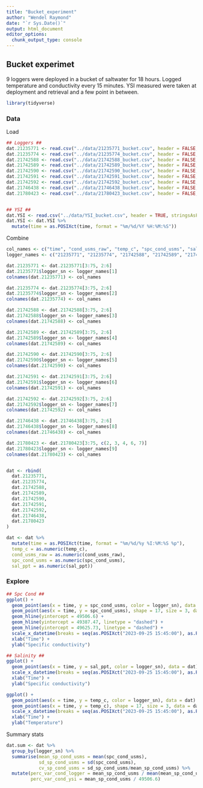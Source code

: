 ```yaml
---
title: "Bucket_experiment"
author: "Wendel Raymond"
date: "`r Sys.Date()`"
output: html_document
editor_options: 
  chunk_output_type: console
---
```

## Bucket experimet
9 loggers were deployed in a bucket of saltwater for 18 hours. Logged temperature and conductivity every 15 minutes. YSI measured were taken at deployment and retrieval and a few point in between.

```r
library(tidyverse)
```

### Data
Load
```r
## Loggers ##
dat.21235771 <- read.csv("../data/21235771_bucket.csv", header = FALSE, stringsAsFactors = FALSE)
dat.21235774 <- read.csv("../data/21235774_bucket.csv", header = FALSE, stringsAsFactors = FALSE)
dat.21742588 <- read.csv("../data/21742588_bucket.csv", header = FALSE, stringsAsFactors = FALSE)
dat.21742589 <- read.csv("../data/21742589_bucket.csv", header = FALSE, stringsAsFactors = FALSE)
dat.21742590 <- read.csv("../data/21742590_bucket.csv", header = FALSE, stringsAsFactors = FALSE)
dat.21742591 <- read.csv("../data/21742591_bucket.csv", header = FALSE, stringsAsFactors = FALSE)
dat.21742592 <- read.csv("../data/21742592_bucket.csv", header = FALSE, stringsAsFactors = FALSE)
dat.21746438 <- read.csv("../data/21746438_bucket.csv", header = FALSE, stringsAsFactors = FALSE)
dat.21780423 <- read.csv("../data/21780423_bucket.csv", header = FALSE, stringsAsFactors = FALSE)


## YSI ##
dat.YSI <- read.csv("../data/YSI_bucket.csv", header = TRUE, stringsAsFactors = FALSE)
dat.YSI <- dat.YSI %>% 
  mutate(time = as.POSIXct(time, format = "%m/%d/%Y %H:%M:%S"))
```

Combine
```r
col_names <- c("time", "cond_usms_raw", "temp_c", "spc_cond_usms", "sal_ppt", "logger_sn")
logger_names <- c("21235771", "21235774", "21742588", "21742589", "21742590", "21742591", "21742592", "21746438", "21780423")

dat.21235771 <- dat.21235771[3:75, 2:6]
dat.21235771$logger_sn <- logger_names[1]
colnames(dat.21235771) <- col_names

dat.21235774 <- dat.21235774[3:75, 2:6]
dat.21235774$logger_sn <- logger_names[2]
colnames(dat.21235774) <- col_names

dat.21742588 <- dat.21742588[3:75, 2:6]
dat.21742588$logger_sn <- logger_names[3]
colnames(dat.21742588) <- col_names

dat.21742589 <- dat.21742589[3:75, 2:6]
dat.21742589$logger_sn <- logger_names[4]
colnames(dat.21742589) <- col_names

dat.21742590 <- dat.21742590[3:75, 2:6]
dat.21742590$logger_sn <- logger_names[5]
colnames(dat.21742590) <- col_names

dat.21742591 <- dat.21742591[3:75, 2:6]
dat.21742591$logger_sn <- logger_names[6]
colnames(dat.21742591) <- col_names

dat.21742592 <- dat.21742592[3:75, 2:6]
dat.21742592$logger_sn <- logger_names[7]
colnames(dat.21742592) <- col_names

dat.21746438 <- dat.21746438[3:75, 2:6]
dat.21746438$logger_sn <- logger_names[8]
colnames(dat.21746438) <- col_names

dat.21780423 <- dat.21780423[3:75, c(2, 3, 4, 6, 7)]
dat.21780423$logger_sn <- logger_names[9]
colnames(dat.21780423) <- col_names


dat <- rbind(
  dat.21235771,
  dat.21235774,
  dat.21742588,
  dat.21742589,
  dat.21742590,
  dat.21742591,
  dat.21742592,
  dat.21746438,
  dat.21780423
)

dat <- dat %>% 
  mutate(time = as.POSIXct(time, format = "%m/%d/%y %I:%M:%S %p"),
  temp_c = as.numeric(temp_c),
  cond_usms_raw = as.numeric(cond_usms_raw),
  spc_cond_usms = as.numeric(spc_cond_usms),
  sal_ppt = as.numeric(sal_ppt))
```

### Explore
```r
## Spc Cond ##
ggplot() +
  geom_point(aes(x = time, y = spc_cond_usms, color = logger_sn), data = dat) +
  geom_point(aes(x = time, y = spc_cond_usms), shape = 17, size = 3, data = dat.YSI) +
  geom_hline(yintercept = 49506.6) +
  geom_hline(yintercept = 49387.47, linetype = "dashed") +
  geom_hline(yintercept = 49625.73, linetype = "dashed") +
  scale_x_datetime(breaks = seq(as.POSIXct("2023-09-25 15:45:00"), as.POSIXct("2023-09-26 10:00:00"), "1 hour"), date_labels = "%H", limits = c(as.POSIXct("2023-09-25 15:45:00"), as.POSIXct("2023-09-26 10:00:00"))) +
  xlab("Time") +
  ylab("Specific conductivity")

## Salinity ##
ggplot() +
  geom_point(aes(x = time, y = sal_ppt, color = logger_sn), data = dat) +
  scale_x_datetime(breaks = seq(as.POSIXct("2023-09-25 15:45:00"), as.POSIXct("2023-09-26 10:00:00"), "1 hour"), date_labels = "%H", limits = c(as.POSIXct("2023-09-25 15:45:00"), as.POSIXct("2023-09-26 10:00:00"))) +
  xlab("Time") +
  ylab("Specific conductivity")

ggplot() +
  geom_point(aes(x = time, y = temp_c, color = logger_sn), data = dat) +
  geom_point(aes(x = time, y = temp_c), shape = 17, size = 3, data = dat.YSI) +
  scale_x_datetime(breaks = seq(as.POSIXct("2023-09-25 15:45:00"), as.POSIXct("2023-09-26 10:00:00"), "1 hour"), date_labels = "%H", limits = c(as.POSIXct("2023-09-25 15:45:00"), as.POSIXct("2023-09-26 10:00:00"))) +
  xlab("Time") +
  ylab("Temperature")
```

Summary stats
```r
dat.sum <- dat %>% 
  group_by(logger_sn) %>% 
  summarise(mean_sp_cond_usms = mean(spc_cond_usms),
            sd_sp_cond_usms = sd(spc_cond_usms),
            cv_sp_cond_usms = sd_sp_cond_usms/mean_sp_cond_usms) %>% 
  mutate(perc_var_cond_logger = mean_sp_cond_usms / mean(mean_sp_cond_usms),
         perc_var_cond_ysi = mean_sp_cond_usms / 49506.6)
  

```

